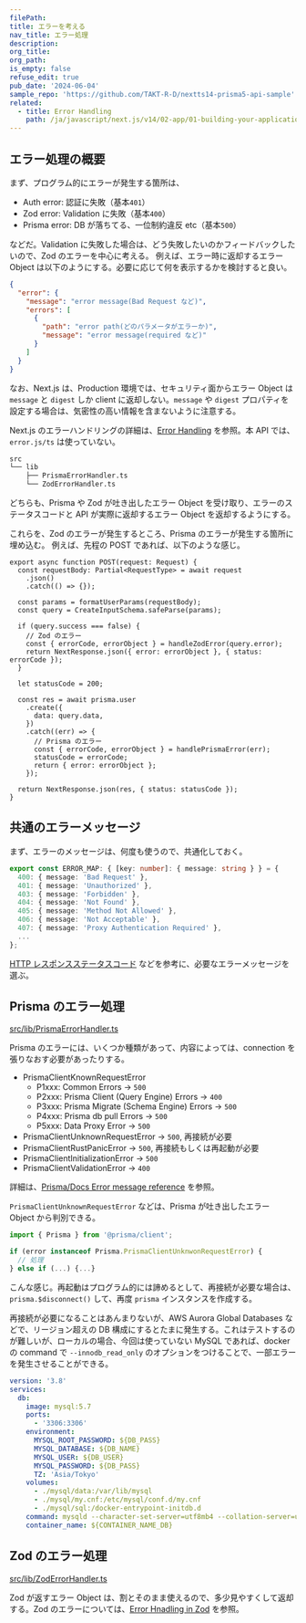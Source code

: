 ```yaml
---
filePath:
title: エラーを考える
nav_title: エラー処理
description:
org_title:
org_path:
is_empty: false
refuse_edit: true
pub_date: '2024-06-04'
sample_repo: 'https://github.com/TAKT-R-D/nextts14-prisma5-api-sample'
related:
  - title: Error Handling
    path: /ja/javascript/next.js/v14/02-app/01-building-your-application/01-routing/05-error-handling
---
```


## エラー処理の概要

まず、プログラム的にエラーが発生する箇所は、

- Auth error: 認証に失敗（基本`401`）
- Zod error: Validation に失敗（基本`400`）
- Prisma error: DB が落ちてる、一位制約違反 etc（基本`500`）

などだ。Validation に失敗した場合は、どう失敗したいのかフィードバックしたいので、Zod のエラーを中心に考える。
例えば、エラー時に返却するエラー Object は以下のようにする。必要に応じて何を表示するかを検討すると良い。

```json
{
  "error": {
    "message": "error message(Bad Request など)",
    "errors": [
      {
        "path": "error path(どのパラメータがエラーか)",
        "message": "error message(required など)"
      }
    ]
  }
}
```

なお、Next.js は、Production 環境では、セキュリティ面からエラー Object は `message` と `digest` しか client に返却しない。`message` や `digest` プロパティを設定する場合は、気密性の高い情報を含まないように注意する。

Next.js のエラーハンドリングの詳細は、[Error Handling](/ja/javascript/next.js/v14/02-app/01-building-your-application/01-routing/05-error-handling) を参照。本 API では、`error.js/ts` は使っていない。

```bash
src
└── lib
    ├── PrismaErrorHandler.ts
    └── ZodErrorHandler.ts
```

どちらも、Prisma や Zod が吐き出したエラー Object を受け取り、エラーのステータスコードと API が実際に返却するエラー Object を返却するようにする。

これらを、Zod のエラーが発生するところ、Prisma のエラーが発生する箇所に埋め込む。
例えば、先程の POST であれば、以下のような感じ。

```ts:src/app/api/users
export async function POST(request: Request) {
  const requestBody: Partial<RequestType> = await request
    .json()
    .catch(() => {});

  const params = formatUserParams(requestBody);
  const query = CreateInputSchema.safeParse(params);

  if (query.success === false) {
    // Zod のエラー
    const { errorCode, errorObject } = handleZodError(query.error);
    return NextResponse.json({ error: errorObject }, { status: errorCode });
  }

  let statusCode = 200;

  const res = await prisma.user
    .create({
      data: query.data,
    })
    .catch((err) => {
      // Prisma のエラー
      const { errorCode, errorObject } = handlePrismaError(err);
      statusCode = errorCode;
      return { error: errorObject };
    });

  return NextResponse.json(res, { status: statusCode });
}
```

## 共通のエラーメッセージ

まず、エラーのメッセージは、何度も使うので、共通化しておく。

```ts:src/lib/ErrorMessages.ts
export const ERROR_MAP: { [key: number]: { message: string } } = {
  400: { message: 'Bad Request' },
  401: { message: 'Unauthorized' },
  403: { message: 'Forbidden' },
  404: { message: 'Not Found' },
  405: { message: 'Method Not Allowed' },
  406: { message: 'Not Acceptable' },
  407: { message: 'Proxy Authentication Required' },
  ...
};
```

[HTTP レスポンスステータスコード](https://developer.mozilla.org/ja/docs/Web/HTTP/Status) などを参考に、必要なエラーメッセージを選ぶ。

## Prisma のエラー処理

[src/lib/PrismaErrorHandler.ts](https://github.com/TAKT-R-D/nextts14-prisma5-api-sample/blob/main/src/lib/PrismaErrorHandler.ts)

Prisma のエラーには、いくつか種類があって、内容によっては、connection を張りなおす必要があったりする。

- PrismaClientKnownRequestError
  - P1xxx: Common Errors → `500`
  - P2xxx: Prisma Client (Query Engine) Errors → `400`
  - P3xxx: Prisma Migrate (Schema Engine) Errors → `500`
  - P4xxx: Prisma db pull Errors → `500`
  - P5xxx: Data Proxy Error → `500`
- PrismaClientUnknownRequestError → `500`, 再接続が必要
- PrismaClientRustPanicError → `500`, 再接続もしくは再起動が必要
- PrismaClientInitializationError → `500`
- PrismaClientValidationError → `400`

詳細は、[Prisma/Docs Error message reference](https://www.prisma.io/docs/orm/reference/error-reference) を参照。

`PrismaClientUnknownRequestError` などは、Prisma が吐き出したエラー Object から判別できる。

```ts
import { Prisma } from '@prisma/client';

if (error instanceof Prisma.PrismaClientUnknwonRequestError) {
  // 処理
} else if (...) {...}
```

こんな感じ。再起動はプログラム的には諦めるとして、再接続が必要な場合は、`prisma.$disconnect()` して、再度 `prisma` インスタンスを作成する。

再接続が必要になることはあんまりないが、AWS Aurora Global Databases などで、リージョン超えの DB 構成にするとたまに発生する。これはテストするのが難しいが、ローカルの場合、今回は使っていない MySQL であれば、docker の command で `--innodb_read_only` のオプションをつけることで、一部エラーを発生させることができる。

```yaml
version: '3.8'
services:
  db:
    image: mysql:5.7
    ports:
      - '3306:3306'
    environment:
      MYSQL_ROOT_PASSWORD: ${DB_PASS}
      MYSQL_DATABASE: ${DB_NAME}
      MYSQL_USER: ${DB_USER}
      MYSQL_PASSWORD: ${DB_PASS}
      TZ: 'Asia/Tokyo'
    volumes:
      - ./mysql/data:/var/lib/mysql
      - ./mysql/my.cnf:/etc/mysql/conf.d/my.cnf
      - ./mysql/sql:/docker-entrypoint-initdb.d
    command: mysqld --character-set-server=utf8mb4 --collation-server=utf8mb4_unicode_ci --innodb_read_only
    container_name: ${CONTAINER_NAME_DB}
```

## Zod のエラー処理

[src/lib/ZodErrorHandler.ts](https://github.com/TAKT-R-D/nextts14-prisma5-api-sample/blob/main/src/lib/ZodErrorHandler.ts)

Zod が返すエラー Object は、割とそのまま使えるので、多少見やすくして返却する。Zod のエラーについては、[Error Hnadling in Zod](https://zod.dev/ERROR_HANDLING) を参照。
